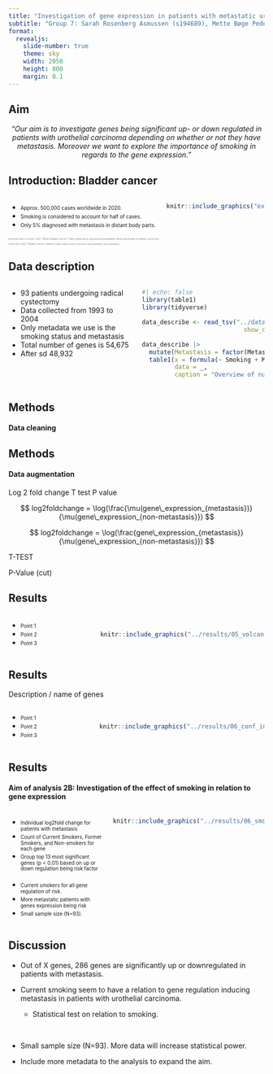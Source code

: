 ```yaml
---
title: "Investigation of gene expression in patients with metastatic urothelial carcinoma"
subtitle: "Group 7: Sarah Rosenberg Asmussen (s194689),	Mette Bøge Pedersen (s194679),	Caroline Amalie Bastholm Jensen (s213427), Jaime Noguera Piera (s233773), Yassine Turki (s231735)"
format:
  revealjs: 
    slide-number: true
    theme: sky
    width: 2050
    height: 800
    margin: 0.1
---
```


## Aim

<p style="text-align: center;">
*"Our aim is to investigate genes being significant up- or down regulated in patients with urothelial carcinoma depending on whether or not they have metastasis. Moreover we want to explore the importance of smoking in regards to the gene expression."*
</p>

## Introduction: Bladder cancer

::: columns
::: {.column width="60%"}
-   [Approx. 500,000 cases worldwide in 2020.]{style="font-size: 0.7em;"}
-   [Smoking is considered to account for half of cases.]{style="font-size: 0.7em;"}
-   [Only 5% diagnosed with metastasis in distant body parts.]{style="font-size: 0.7em;"}
:::

::: {.column width="40%"}
```r
knitr::include_graphics("external_figures/bladder_cancer.png")
```
:::
:::

<!-- References -->

::: {.absolute bottom="0;" style="font-size: 0.3em; color: grey;"}
American Cancer Society. 2023. "What Is Bladder Cancer?" https://www.cancer.org/cancer/types/bladder-cancer/about/what-is-bladder-cancer.html.

Cancer.Net. 2023. "Bladder Cancer: Statistics" https://www.cancer.net/cancer-types/bladder-cancer/statistics
:::

## Data description

:::: {.columns}

::: {.column width="50%"}
- 93 patients undergoing radical cystectomy
- Data collected from 1993 to 2004
- Only metadata we use is the smoking status and metastasis
- Total number of genes is 54,675
- After sd 48,932
:::

::: {.column width="50%"}
```r
#| echo: false
library(table1)
library(tidyverse)

data_describe <- read_tsv("../data/04_dat_desc.tsv",
                            show_col_types = FALSE)
```

```r
data_describe |> 
  mutate(Metastasis = factor(Metastasis)) |> 
  table1(x = formula(~ Smoking + Metastasis), 
         data = _,
         caption = "Overview of number of patients who have metastasis and smoking status")
```
:::

::::

## Methods

#### Data cleaning


## Methods

#### Data augmentation

Log 2 fold change T test P value

$$
log2foldchange = \log(\frac{\mu(gene\_expression_{metastasis})}{\mu(gene\_expression_{non-metastasis}})
$$

$$
log2foldchange = \log(\frac{gene\_expression_{metastasis}}{\mu(gene\_expression_{non-metastasis}})
$$

T-TEST

P-Value (cut)

## Results

::: columns
::: {.column width="40%"}
-   [Point 1]{style="font-size: 0.7em;"}
-   [Point 2]{style="font-size: 0.7em;"}
-   [Point 3]{style="font-size: 0.7em;"}
:::

::: {.column width="60%" style="margin-top: 20px;"}
```r
knitr::include_graphics("../results/05_volcano_plot.png")
```
:::
:::

## Results

Description / name of genes

::: columns
::: {.column width="40%"}
-   [Point 1]{style="font-size: 0.7em;"}
-   [Point 2]{style="font-size: 0.7em;"}
-   [Point 3]{style="font-size: 0.7em;"}
:::

::: {.column width="60%" style="margin-top: 20px;"}
```r
knitr::include_graphics("../results/06_conf_int_plot.png")
```
:::
:::

## Results

#### Aim of analysis 2B: Investigation of the effect of smoking in relation to gene expression

::: columns
::: {.column width="50%"}
-   [Individual log2fold change for patients with metastasis]{style="font-size: 0.7em;"}
-   [Count of Current Smokers, Former Smokers, and Non-smokers for each gene]{style="font-size: 0.7em;"}
-   [Group top 13 most significant genes (p \< 0.01) based on up or down regulation being risk factor]{style="font-size: 0.7em;"} <br><br>
-   [Current smokers for all gene regulation of risk.]{style="font-size: 0.7em;"}
-   [More metastatic patients with genes expression being risk]{style="font-size: 0.7em;"}
-   [Small sample size (N=93).]{style="font-size: 0.7em;"}
:::

::: {.column width="50%" style="margin-top: 0px;"}
```r
knitr::include_graphics("../results/06_smoking_plot.png")
```
:::
:::

## Discussion

-   Out of X genes, 286 genes are significantly up or downregulated in patients with metastasis.

-   Current smoking seem to have a relation to gene regulation inducing metastasis in patients with urothelial carcinoma.

    -   Statistical test on relation to smoking.
    
<br>

-   Small sample size (N=93). More data will increase statistical power.

-   Include more metadata to the analysis to expand the aim.
